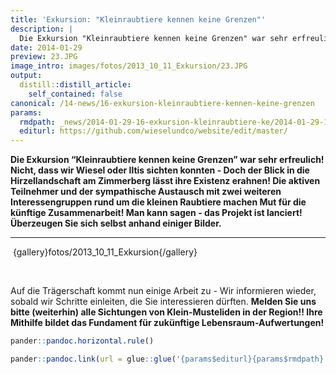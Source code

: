 ```yaml
---
title: 'Exkursion: "Kleinraubtiere kennen keine Grenzen"'
description: |
  Die Exkursion "Kleinraubtiere kennen keine Grenzen" war sehr erfreulich! Nicht, dass wir Wiesel oder Iltis sichten konnten - Doch der Blick in die Hirzellandschaft am Zimmerberg lässt ihre Existenz erahnen! Die aktiven Teilnehmer und der sympathische Austausch mit zwei weiteren Interessengruppen rund um die kleinen Raubtiere machen Mut für die künftige Zusammenarbeit! Man kann sagen - das Projekt ist lanciert! Überzeugen Sie sich selbst anhand einiger Bilder. 
date: 2014-01-29
preview: 23.JPG
image_intro: images/fotos/2013_10_11_Exkursion/23.JPG
output:
  distill::distill_article:
    self_contained: false
canonical: /14-news/16-exkursion-kleinraubtiere-kennen-keine-grenzen
params:
  rmdpath: _news/2014-01-29-16-exkursion-kleinraubtiere-ke/2014-01-29-16-exkursion-kleinraubtiere-ke.Rmd
  editurl: https://github.com/wieselundco/website/edit/master/
---
```





**Die Exkursion "Kleinraubtiere kennen keine Grenzen" war sehr
erfreulich! Nicht, dass wir Wiesel oder Iltis sichten konnten - Doch der
Blick in die Hirzellandschaft am Zimmerberg lässt ihre Existenz erahnen!
Die aktiven Teilnehmer und der sympathische Austausch mit zwei weiteren
Interessengruppen rund um die kleinen Raubtiere machen Mut für die
künftige Zusammenarbeit! Man kann sagen - das Projekt ist lanciert!
Überzeugen Sie sich selbst anhand einiger Bilder.**

------------------------------------------------------------------------

 {gallery}fotos/2013\_10\_11\_Exkursion{/gallery}

 

Auf die Trägerschaft kommt nun einige Arbeit zu - Wir informieren
wieder, sobald wir Schritte einleiten, die Sie interessieren dürften.
**Melden Sie uns bitte (weiterhin) alle Sichtungen von Klein-Musteliden
in der Region!! Ihre Mithilfe bildet das Fundament für zukünftige
Lebensraum-Aufwertungen!**

```r
pander::pandoc.horizontal.rule()

pander::pandoc.link(url = glue::glue('{params$editurl}{params$rmdpath}'),text = 'Artikel bearbeiten')
```

<!--http://wieselundco.ch/14-news/16-exkursion-kleinraubtiere-kennen-keine-grenzen-->
